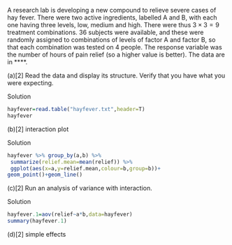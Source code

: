 

 A research lab is developing a new compound to relieve
severe cases of hay fever. There were two active ingredients, labelled
A and B, with each one having three levels, low, medium and
high. There were thus $3\times 3=9$ treatment combinations. 36
subjects were available, and these were randomly assigned to
combinations of levels of factor A and factor B, so that each
combination was tested on 4 people. The response variable was the
number of hours of pain relief (so a higher value is better). The data
are in ****.



(a)[2] Read the data and display its structure. Verify that you
have what you were expecting.

Solution


```r
hayfever=read.table("hayfever.txt",header=T)
hayfever
```

     


(b)[2] interaction plot

Solution


```r
hayfever %>% group_by(a,b) %>%
 summarize(relief.mean=mean(relief)) %>%
 ggplot(aes(x=a,y=relief.mean,colour=b,group=b))+
geom_point()+geom_line()
```

     


(c)[2] Run an analysis of variance with interaction.

Solution


```r
hayfever.1=aov(relief~a*b,data=hayfever)
summary(hayfever.1)
```

     


(d)[2] simple effects

